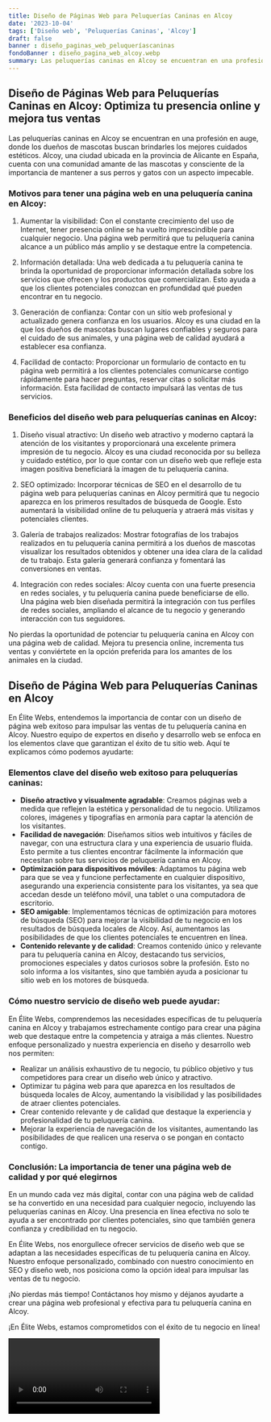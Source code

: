 ```yaml
---
title: Diseño de Páginas Web para Peluquerías Caninas en Alcoy
date: '2023-10-04'
tags: ['Diseño web', 'Peluquerías Caninas', 'Alcoy']
draft: false
banner : diseño_paginas_web_peluqueríascaninas
fondoBanner : diseño_pagina_web_alcoy.webp
summary: Las peluquerías caninas en Alcoy se encuentran en una profesión en auge, donde los dueños de mascotas buscan brindarles los mejores cuidados estéticos. Alcoy, una ciudad ubicada en la provincia de Alicante en España, cuenta con una comunidad amante de las mascotas y consciente de la importancia de mantener a sus perros y gatos con un aspecto impecable.
---
```


## Diseño de Páginas Web para Peluquerías Caninas en Alcoy: Optimiza tu presencia online y mejora tus ventas

Las peluquerías caninas en Alcoy se encuentran en una profesión en auge, donde los dueños de mascotas buscan brindarles los mejores cuidados estéticos. Alcoy, una ciudad ubicada en la provincia de Alicante en España, cuenta con una comunidad amante de las mascotas y consciente de la importancia de mantener a sus perros y gatos con un aspecto impecable.

### Motivos para tener una página web en una peluquería canina en Alcoy:

1. Aumentar la visibilidad: Con el constante crecimiento del uso de Internet, tener presencia online se ha vuelto imprescindible para cualquier negocio. Una página web permitirá que tu peluquería canina alcance a un público más amplio y se destaque entre la competencia.

2. Información detallada: Una web dedicada a tu peluquería canina te brinda la oportunidad de proporcionar información detallada sobre los servicios que ofrecen y los productos que comercializan. Esto ayuda a que los clientes potenciales conozcan en profundidad qué pueden encontrar en tu negocio.

3. Generación de confianza: Contar con un sitio web profesional y actualizado genera confianza en los usuarios. Alcoy es una ciudad en la que los dueños de mascotas buscan lugares confiables y seguros para el cuidado de sus animales, y una página web de calidad ayudará a establecer esa confianza.

4. Facilidad de contacto: Proporcionar un formulario de contacto en tu página web permitirá a los clientes potenciales comunicarse contigo rápidamente para hacer preguntas, reservar citas o solicitar más información. Esta facilidad de contacto impulsará las ventas de tus servicios.

### Beneficios del diseño web para peluquerías caninas en Alcoy:

1. Diseño visual atractivo: Un diseño web atractivo y moderno captará la atención de los visitantes y proporcionará una excelente primera impresión de tu negocio. Alcoy es una ciudad reconocida por su belleza y cuidado estético, por lo que contar con un diseño web que refleje esta imagen positiva beneficiará la imagen de tu peluquería canina.

2. SEO optimizado: Incorporar técnicas de SEO en el desarrollo de tu página web para peluquerías caninas en Alcoy permitirá que tu negocio aparezca en los primeros resultados de búsqueda de Google. Esto aumentará la visibilidad online de tu peluquería y atraerá más visitas y potenciales clientes.

3. Galería de trabajos realizados: Mostrar fotografías de los trabajos realizados en tu peluquería canina permitirá a los dueños de mascotas visualizar los resultados obtenidos y obtener una idea clara de la calidad de tu trabajo. Esta galería generará confianza y fomentará las conversiones en ventas.

4. Integración con redes sociales: Alcoy cuenta con una fuerte presencia en redes sociales, y tu peluquería canina puede beneficiarse de ello. Una página web bien diseñada permitirá la integración con tus perfiles de redes sociales, ampliando el alcance de tu negocio y generando interacción con tus seguidores.

No pierdas la oportunidad de potenciar tu peluquería canina en Alcoy con una página web de calidad. Mejora tu presencia online, incrementa tus ventas y conviértete en la opción preferida para los amantes de los animales en la ciudad.

<GifSeo />

<Cta />

## Diseño de Página Web para Peluquerías Caninas en Alcoy

En Élite Webs, entendemos la importancia de contar con un diseño de página web exitoso para impulsar las ventas de tu peluquería canina en Alcoy. Nuestro equipo de expertos en diseño y desarrollo web se enfoca en los elementos clave que garantizan el éxito de tu sitio web. Aquí te explicamos cómo podemos ayudarte:

### Elementos clave del diseño web exitoso para peluquerías caninas:
- **Diseño atractivo y visualmente agradable**: Creamos páginas web a medida que reflejen la estética y personalidad de tu negocio. Utilizamos colores, imágenes y tipografías en armonía para captar la atención de los visitantes.
- **Facilidad de navegación**: Diseñamos sitios web intuitivos y fáciles de navegar, con una estructura clara y una experiencia de usuario fluida. Esto permite a tus clientes encontrar fácilmente la información que necesitan sobre tus servicios de peluquería canina en Alcoy.
- **Optimización para dispositivos móviles**: Adaptamos tu página web para que se vea y funcione perfectamente en cualquier dispositivo, asegurando una experiencia consistente para los visitantes, ya sea que accedan desde un teléfono móvil, una tablet o una computadora de escritorio.
- **SEO amigable**: Implementamos técnicas de optimización para motores de búsqueda (SEO) para mejorar la visibilidad de tu negocio en los resultados de búsqueda locales de Alcoy. Así, aumentamos las posibilidades de que los clientes potenciales te encuentren en línea.
- **Contenido relevante y de calidad**: Creamos contenido único y relevante para tu peluquería canina en Alcoy, destacando tus servicios, promociones especiales y datos curiosos sobre la profesión. Esto no solo informa a los visitantes, sino que también ayuda a posicionar tu sitio web en los motores de búsqueda.

### Cómo nuestro servicio de diseño web puede ayudar:
En Élite Webs, comprendemos las necesidades específicas de tu peluquería canina en Alcoy y trabajamos estrechamente contigo para crear una página web que destaque entre la competencia y atraiga a más clientes. Nuestro enfoque personalizado y nuestra experiencia en diseño y desarrollo web nos permiten:

- Realizar un análisis exhaustivo de tu negocio, tu público objetivo y tus competidores para crear un diseño web único y atractivo.
- Optimizar tu página web para que aparezca en los resultados de búsqueda locales de Alcoy, aumentando la visibilidad y las posibilidades de atraer clientes potenciales.
- Crear contenido relevante y de calidad que destaque la experiencia y profesionalidad de tu peluquería canina.
- Mejorar la experiencia de navegación de los visitantes, aumentando las posibilidades de que realicen una reserva o se pongan en contacto contigo.

### Conclusión: La importancia de tener una página web de calidad y por qué elegirnos
En un mundo cada vez más digital, contar con una página web de calidad se ha convertido en una necesidad para cualquier negocio, incluyendo las peluquerías caninas en Alcoy. Una presencia en línea efectiva no solo te ayuda a ser encontrado por clientes potenciales, sino que también genera confianza y credibilidad en tu negocio.

En Élite Webs, nos enorgullece ofrecer servicios de diseño web que se adaptan a las necesidades específicas de tu peluquería canina en Alcoy. Nuestro enfoque personalizado, combinado con nuestro conocimiento en SEO y diseño web, nos posiciona como la opción ideal para impulsar las ventas de tu negocio.

¡No pierdas más tiempo! Contáctanos hoy mismo y déjanos ayudarte a crear una página web profesional y efectiva para tu peluquería canina en Alcoy.

¡En Élite Webs, estamos comprometidos con el éxito de tu negocio en línea!

<Video />

<CtaBot job='Peluquerías Caninas' city='Alcoy'/>

<Gmaps query='Alcoy+españa+maps' />